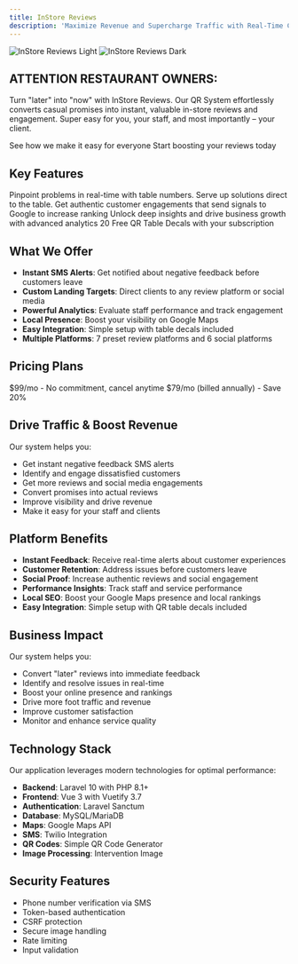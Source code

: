 ```yaml
---
title: InStore Reviews
description: 'Maximize Revenue and Supercharge Traffic with Real-Time Customer Feedback'
---
```


<img
  className="block dark:hidden"
  src="/images/hero-light.png"
  alt="InStore Reviews Light"
/>
<img
  className="hidden dark:block"
  src="/images/hero-dark.png"
  alt="InStore Reviews Dark"
/>

## ATTENTION RESTAURANT OWNERS:

Turn "later" into "now" with InStore Reviews. Our QR System effortlessly converts casual promises into instant, valuable in-store reviews and engagement. Super easy for you, your staff, and most importantly – your client.

<CardGroup cols={2}>
  <Card
    title="Watch Demo"
    icon="play"
    href="/demo"
  >
    See how we make it easy for everyone
  </Card>
  <Card
    title="Get Started"
    icon="rocket"
    href="/quickstart"
  >
    Start boosting your reviews today
  </Card>
</CardGroup>

## Key Features

<CardGroup cols={2}>
  <Card
    title="Real-Time Negative Alerts"
    icon="bell"
    href="/features/alerts"
  >
    Pinpoint problems in real-time with table numbers. Serve up solutions direct to the table.
  </Card>
  <Card
    title="Boost Reviews"
    icon="star"
    href="/features/reviews"
  >
    Get authentic customer engagements that send signals to Google to increase ranking
  </Card>
  <Card
    title="Pro-Tracker Analytics"
    icon="chart-line"
    href="/features/analytics"
  >
    Unlock deep insights and drive business growth with advanced analytics
  </Card>
  <Card
    title="QR Table Decals"
    icon="qrcode"
    href="/features/qr-codes"
  >
    20 Free QR Table Decals with your subscription
  </Card>
</CardGroup>

## What We Offer

- **Instant SMS Alerts**: Get notified about negative feedback before customers leave
- **Custom Landing Targets**: Direct clients to any review platform or social media
- **Powerful Analytics**: Evaluate staff performance and track engagement
- **Local Presence**: Boost your visibility on Google Maps
- **Easy Integration**: Simple setup with table decals included
- **Multiple Platforms**: 7 preset review platforms and 6 social platforms

## Pricing Plans

<CardGroup cols={2}>
  <Card
    title="Monthly Plan"
    icon="calendar"
    href="/pricing"
  >
    $99/mo - No commitment, cancel anytime
  </Card>
  <Card
    title="Annual Plan"
    icon="star"
    href="/pricing"
  >
    $79/mo (billed annually) - Save 20%
  </Card>
</CardGroup>

## Drive Traffic & Boost Revenue

Our system helps you:
- Get instant negative feedback SMS alerts
- Identify and engage dissatisfied customers
- Get more reviews and social media engagements
- Convert promises into actual reviews
- Improve visibility and drive revenue
- Make it easy for your staff and clients

## Platform Benefits

- **Instant Feedback**: Receive real-time alerts about customer experiences
- **Customer Retention**: Address issues before customers leave
- **Social Proof**: Increase authentic reviews and social engagement
- **Performance Insights**: Track staff and service performance
- **Local SEO**: Boost your Google Maps presence and local rankings
- **Easy Integration**: Simple setup with QR table decals included

## Business Impact

Our system helps you:
- Convert "later" reviews into immediate feedback
- Identify and resolve issues in real-time
- Boost your online presence and rankings
- Drive more foot traffic and revenue
- Improve customer satisfaction
- Monitor and enhance service quality

## Technology Stack

Our application leverages modern technologies for optimal performance:

- **Backend**: Laravel 10 with PHP 8.1+
- **Frontend**: Vue 3 with Vuetify 3.7
- **Authentication**: Laravel Sanctum
- **Database**: MySQL/MariaDB
- **Maps**: Google Maps API
- **SMS**: Twilio Integration
- **QR Codes**: Simple QR Code Generator
- **Image Processing**: Intervention Image

## Security Features

- Phone number verification via SMS
- Token-based authentication
- CSRF protection
- Secure image handling
- Rate limiting
- Input validation
